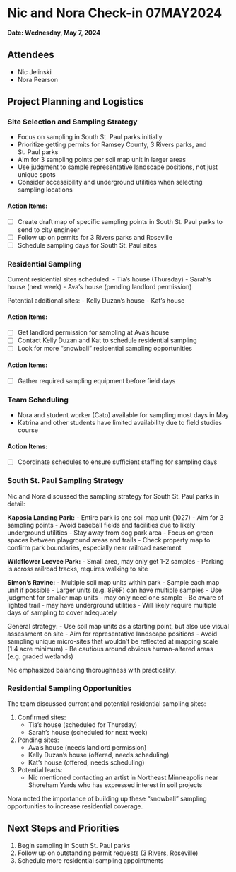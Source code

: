 # Nic and Nora Check-in 07MAY2024

**Date: Wednesday, May 7, 2024**

## Attendees

-   Nic Jelinski
-   Nora Pearson

## Project Planning and Logistics

### Site Selection and Sampling Strategy

-   Focus on sampling in South St. Paul parks initially
-   Prioritize getting permits for Ramsey County, 3 Rivers parks, and St. Paul parks
-   Aim for 3 sampling points per soil map unit in larger areas
-   Use judgment to sample representative landscape positions, not just unique spots
-   Consider accessibility and underground utilities when selecting sampling locations

#### Action Items:

-   [ ] Create draft map of specific sampling points in South St. Paul parks to send to city engineer
-   [ ] Follow up on permits for 3 Rivers parks and Roseville
-   [ ] Schedule sampling days for South St. Paul sites

### Residential Sampling

Current residential sites scheduled: - Tia's house (Thursday) - Sarah's house (next week) - Ava's house (pending landlord permission)

Potential additional sites: - Kelly Duzan's house - Kat's house

#### Action Items:

-   [ ] Get landlord permission for sampling at Ava's house
-   [ ] Contact Kelly Duzan and Kat to schedule residential sampling
-   [ ] Look for more "snowball" residential sampling opportunities

#### Action Items:

-   [ ] Gather required sampling equipment before field days

### Team Scheduling

-   Nora and student worker (Cato) available for sampling most days in May
-   Katrina and other students have limited availability due to field studies course

#### Action Items:

-   [ ] Coordinate schedules to ensure sufficient staffing for sampling days

### South St. Paul Sampling Strategy

Nic and Nora discussed the sampling strategy for South St. Paul parks in detail:

**Kaposia Landing Park:** - Entire park is one soil map unit (1027) - Aim for 3 sampling points - Avoid baseball fields and facilities due to likely underground utilities - Stay away from dog park area - Focus on green spaces between playground areas and trails - Check property map to confirm park boundaries, especially near railroad easement

**Wildflower Leevee Park:** - Small area, may only get 1-2 samples - Parking is across railroad tracks, requires walking to site

**Simon's Ravine:** - Multiple soil map units within park - Sample each map unit if possible - Larger units (e.g. 896F) can have multiple samples - Use judgment for smaller map units - may only need one sample - Be aware of lighted trail - may have underground utilities - Will likely require multiple days of sampling to cover adequately

General strategy: - Use soil map units as a starting point, but also use visual assessment on site - Aim for representative landscape positions - Avoid sampling unique micro-sites that wouldn't be reflected at mapping scale (1:4 acre minimum) - Be cautious around obvious human-altered areas (e.g. graded wetlands)

Nic emphasized balancing thoroughness with practicality.

### Residential Sampling Opportunities

The team discussed current and potential residential sampling sites:

1.  Confirmed sites:
    -   Tia's house (scheduled for Thursday)
    -   Sarah's house (scheduled for next week)
2.  Pending sites:
    -   Ava's house (needs landlord permission)
    -   Kelly Duzan's house (offered, needs scheduling)
    -   Kat's house (offered, needs scheduling)
3.  Potential leads:
    -   Nic mentioned contacting an artist in Northeast Minneapolis near Shoreham Yards who has expressed interest in soil projects

Nora noted the importance of building up these "snowball" sampling opportunities to increase residential coverage.

## Next Steps and Priorities

1.  Begin sampling in South St. Paul parks
2.  Follow up on outstanding permit requests (3 Rivers, Roseville)
3.  Schedule more residential sampling appointments
